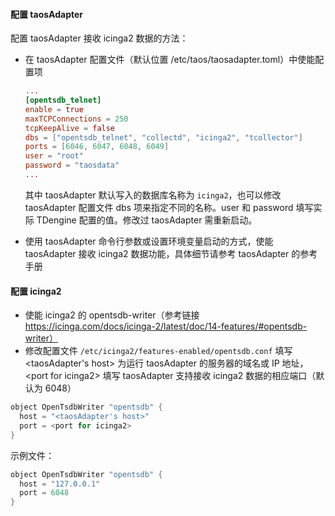 #### 配置 taosAdapter

配置 taosAdapter 接收 icinga2 数据的方法：

- 在 taosAdapter 配置文件（默认位置 /etc/taos/taosadapter.toml）中使能配置项

    ```toml
    ...
    [opentsdb_telnet]
    enable = true
    maxTCPConnections = 250
    tcpKeepAlive = false
    dbs = ["opentsdb_telnet", "collectd", "icinga2", "tcollector"]
    ports = [6046, 6047, 6048, 6049]
    user = "root"
    password = "taosdata"
    ...
    ```

    其中 taosAdapter 默认写入的数据库名称为 `icinga2`，也可以修改 taosAdapter 配置文件 dbs 项来指定不同的名称。user 和 password 填写实际 TDengine 配置的值。修改过 taosAdapter 需重新启动。

- 使用 taosAdapter 命令行参数或设置环境变量启动的方式，使能 taosAdapter 接收 icinga2 数据功能，具体细节请参考 taosAdapter 的参考手册

#### 配置 icinga2

- 使能 icinga2 的 opentsdb-writer（参考链接 https://icinga.com/docs/icinga-2/latest/doc/14-features/#opentsdb-writer）
- 修改配置文件 `/etc/icinga2/features-enabled/opentsdb.conf` 填写 \<taosAdapter's host> 为运行 taosAdapter 的服务器的域名或 IP 地址，\<port for icinga2> 填写 taosAdapter 支持接收 icinga2 数据的相应端口（默认为 6048）

```c
object OpenTsdbWriter "opentsdb" {
  host = "<taosAdapter's host>"
  port = <port for icinga2>
}
```

示例文件：

```c
object OpenTsdbWriter "opentsdb" {
  host = "127.0.0.1"
  port = 6048
}
```

